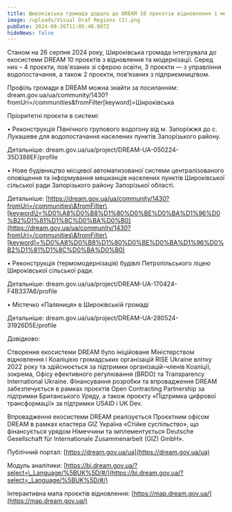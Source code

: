 ```yaml
---
title: Широківська громада додала до DREAM 10 проєктів відновлення і модернізації
image: /uploads/Visual Draf Regions (1).png
pubDate: 2024-08-26T11:05:40.897Z
hideNews: false
---
```


Станом на 26 серпня 2024 року, Широківська громада інтегрувала до екосистеми DREAM 10 проєктів з відновлення та модернізації. Серед них – 4 проєкти, пов'язаних зі сферою освіти, 3 проєкти — з управління водопостачання, а також 2 проєкти, пов’язаних з підприємництвом.

Профіль громади в DREAM можна знайти за посиланням: dream.gov.ua/ua/community/1430?fromUri=/communities\&fromFilter\[keyword]=Широківська

Пріоритетні проєкти в системі:

• Реконструкція Північного групового водогону від м. Запоріжжя до с. Лукашеве для водопостачання населених пунктів Запорізького району.

Детальніше: dream.gov.ua/ua/project/DREAM-UA-050224-35D388EF/profile

• Нове будівництво місцевої автоматизованої системи централізованого оповіщення та інформування мешканців населених пунктів Широківської сільської ради Запорізького району Запорізької області.

Детальніше: [https://dream.gov.ua/ua/community/1430?fromUri=/communities\&fromFilter\[keyword\]=%D0%A8%D0%B8%D1%80%D0%BE%D0%BA%D1%96%D0%B2%D1%81%D1%8C%D0%BA%D0%B0](https://dream.gov.ua/ua/community/1430?fromUri=/communities\&fromFilter\[keyword]=%D0%A8%D0%B8%D1%80%D0%BE%D0%BA%D1%96%D0%B2%D1%81%D1%8C%D0%BA%D0%B0)

• Реконструкція (термомодернізація) будівлі Петропільського ліцею Широківської сільської ради.

Детальніше: dream.gov.ua/ua/project/DREAM-UA-170424-F4B337A6/profile

• Містечко «Паляниця» в Широківській громаді

Детальніше: dream.gov.ua/ua/project/DREAM-UA-280524-31926D5E/profile

Довідково:

Створення екосистеми DREAM було ініційоване Міністерством відновлення і Коаліцією громадських організацій RISE Ukraine влітку 2022 року та здійснюється за підтримки організацій-членів Коаліції, зокрема, Офісу ефективного регулювання (BRDO) та Transparency International Ukraine. Фінансування розробки та впровадження DREAM забезпечується в рамках проєктів Open Contracting Partnership за підтримки Британського Уряду, а також проєкту «Підтримка цифрової трансформації» за підтримки USAID i UK Dev.

Впровадження екосистеми DREAM реалізується Проєктним офісом DREAM в рамках кластера GIZ Україна «Стійке суспільство», що фінансується урядом Німеччини та імплементується Deutsche Gesellschaft für Internationale Zusammenarbeit (GIZ) GmbH».

Публічний портал: [https://dream.gov.ua/ua](https://dream.gov.ua/ua)

Модуль аналітики: [https://bi.dream.gov.ua/?select=\_Language/%5BUK%5D/#/](https://bi.dream.gov.ua/?select=_Language/%5BUK%5D/#/)

Інтерактивна мапа проєктів відновлення: [https://map.dream.gov.ua/](https://map.dream.gov.ua/)
